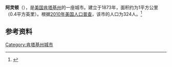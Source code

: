 {{Infobox City 
|chinese_name = 阿灵顿
|official_name = Arlington
|image_flag = 
|image_seal = 
|image_skyline = 
|image_map = KYMap-doton-Arlington.PNG
|map_caption =
|subdivision_type = [[國家|國家]]
|subdivision_name = {{USA}}
|leader_title = 
|leader_name = 
|subdivision_type1 = [[美國行政區劃|州]]
|subdivision_name1 = [[肯塔基州|肯塔基州]]
|subdivision_type2 = [[肯塔基州行政区划|县]]
|subdivision_name2 = Carlisle
|found_title            = 正式立市
|found_date             = 1873年
|area_total = 1
|area_land = 
|area_water = 
|population_as_of = 2010
|population_total = 324
|population_density = 
|timezone = 
|utc_offset = 
|timezone_DST = 
|utc_offset_DST = 
}}

'''阿灵顿'''（{{lang-en|'''Arlington'''}}），是[[美国|美国]][[肯塔基州|肯塔基州]]的一座城市。建立于1873年，面积约为1平方公里（0.4平方英里）。根据[[2010年美国人口普查|2010年美国人口普查]]，该市的人口为324人。<ref name=census>{{cite web |url = http://www.census.gov/prod/www/abs/decennial/ |title = Census of Population and Housing |publisher = U.S. Census Bureau |accessdate = November 18, 2011 |archive-url = https://web.archive.org/web/20060208103743/http://www.census.gov/prod/www/abs/decennial/ |archive-date = 2006-02-08 |dead-url = yes }}</ref>

== 参考资料 ==
{{reflist}}

[[Category:肯塔基州城市|Category:肯塔基州城市]]


{{Kentucky-stub}}